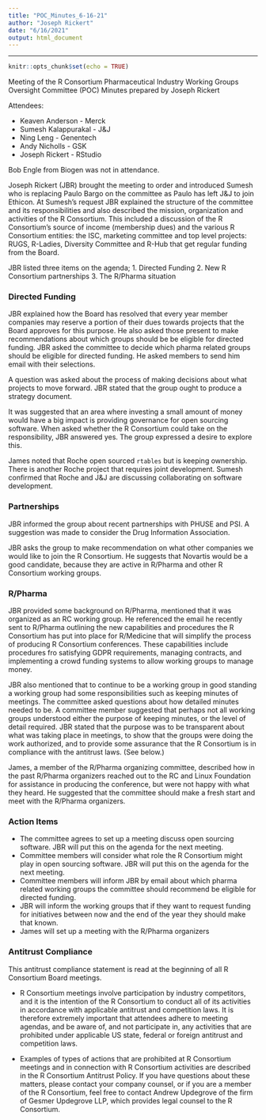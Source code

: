 ```yaml
---
title: "POC_Minutes_6-16-21"
author: "Joseph Rickert"
date: "6/16/2021"
output: html_document
---
```


---

```r
knitr::opts_chunk$set(echo = TRUE)
```

Meeting of the R Consortium Pharmaceutical Industry Working Groups Oversight Committee (POC)
Minutes prepared by Joseph Rickert

Attendees:   

* Keaven Anderson - Merck
* Sumesh Kalappurakal - J&J
* Ning Leng - Genentech
* Andy Nicholls - GSK
* Joseph Rickert - RStudio

Bob Engle from Biogen was not in attendance.

Joseph Rickert (JBR) brought the meeting to order and introduced Sumesh who is replacing Paulo Bargo on the committee as Paulo has left J&J to join Ethicon. At Sumesh's request JBR explained the structure of the committee and its responsibilities and also described the mission, organization and activities of the R Consortium. This included a discussion of the R Consortium's source of income (membership dues) and the various R Consortium entities: the ISC, marketing committee and top level projects: RUGS, R-Ladies, Diversity Committee and R-Hub that get regular funding from the Board. 

JBR listed three items on the agenda;
1. Directed Funding
2. New R Consortium partnerships
3. The R/Pharma situation

### Directed Funding
JBR explained how the Board has resolved that every year member companies may reserve a portion of their dues towards projects that the Board approves for this purpose. He also asked those present to make recommendations about which groups should be be eligible for directed funding. JBR asked the committee to decide which pharma related groups should be eligible for directed funding. He asked members to send him email with their selections.

A question was asked about the process of making decisions about what projects to move forward. JBR stated that the group ought to produce a strategy document.

It was suggested that an area where investing a small amount of money would have a big impact is providing governance for open sourcing software. When asked whether the R Consortium could take on the responsibility, JBR answered yes. The group expressed a desire to explore this.

James noted that Roche open sourced `rtables` but is keeping ownership. There is another Roche project that requires joint development. Sumesh confirmed that Roche and J&J are discussing collaborating on software development.

### Partnerships
JBR informed the group about recent partnerships with PHUSE and PSI. A suggestion was made to consider the Drug Information Association.

JBR asks the group to make recommendation on what other companies we would like to join the R Consortium. He suggests that Novartis would be a good candidate, because they are active in R/Pharma and other R Consortium working groups.


### R/Pharma
JBR provided some background on R/Pharma, mentioned that it was organized as an RC working group. He referenced the email he recently sent to R/Pharma outlining the new capabilities and procedures the R Consortium has put into place for R/Medicine that will simplify the process of producing R Consortium conferences. These capabilities include procedures fro satisfying GDPR requirements, managing contracts, and implementing a crowd funding systems to allow working groups to manage money. 

JBR also mentioned that to continue to be a working group in good standing a working group had some responsibilities such as keeping minutes of meetings. The committee asked questions about how detailed minutes needed to be. A committee member suggested that perhaps not all working groups understood either the purpose of keeping minutes, or the level of detail required. JBR stated that the purpose was to be transparent about what was taking place in meetings, to show that the groups were doing the work authorized, and to provide some assurance that the R Consortium is in compliance with the antitrust laws. (See below.)

James, a member of the R/Pharma organizing committee, described how in the past  R/Pharma organizers reached out to the RC and Linux Foundation for assistance in producing the conference, but were not happy with what they heard. He suggested that the committee should make a fresh start and meet with the R/Pharma organizers.


### Action Items

* The committee agrees to set up a meeting discuss open sourcing software. JBR will put this on the agenda for the next meeting.
* Committee members will consider what role the R Consortium might play in open sourcing software. JBR will put this on the agenda for the next meeting.
* Committee members will inform JBR by email about which pharma related working groups the committee should recommend be eligible for directed funding.
* JBR will inform the working groups that if they want to request funding for initiatives between now and the end of the year they should make that known.
* James will set up a meeting with the R/Pharma organizers


### Antitrust Compliance
This antitrust compliance statement is read  at the beginning of all R Consortium Board meetings.

* R Consortium meetings involve participation by industry competitors, and it is the intention of the R Consortium to conduct all of its activities in accordance with applicable antitrust and competition laws. It is therefore extremely important that attendees adhere to meeting agendas, and be aware of, and not participate in, any activities that are prohibited under applicable US state, federal or foreign antitrust and competition laws. 

* Examples of types of actions that are prohibited at R Consortium meetings and in connection with R Consortium activities are described in the R Consortium Antitrust Policy. If you have questions about these matters, please contact your company counsel, or if you are a member of the R Consortium, feel free to contact Andrew Updegrove of the firm of Gesmer Updegrove LLP, which provides legal counsel to the R Consortium.

